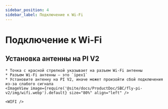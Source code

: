 ```yaml
---
sidebar_position: 4
sidebar_label: Подключение к Wi-Fi
---
```




# Подключение к Wi-Fi


## Установка антенны на PI V2

    * Точка с красной стрелкой указывает на разъем Wi-Fi антенны
    * Разъем Wi-Fi антенны — это `ipex1`
    * Установите антенну на PI V2, иначе может произойти сбой подключения из-за слабого сигнала
    <ImageView image={require('@site/docs/ProductDoc/SBC/fly-pi-v2/img/wifi.webp').default} size="80%" align="left" />  

    <WIFI />

